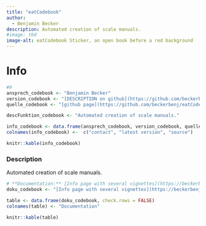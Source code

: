 ```yaml
---
title: "eatCodebook"
author:
  - Benjamin Becker
description: Automated creation of scale manuals.
#image: tbd
image-alt: eatCodebook Sticker, an open book before a red background
---
```


# Info

```r
#9
ansprech_codebook <- "Benjamin Becker"
version_codebook <- "[DESCRIPTION on github](https://github.com/beckerbenj/eatCodebook/blob/main/DESCRIPTION)"
quelle_codebook <- "[github page](https://github.com/beckerbenj/eatCodebook)"

descFunktion_codebook <- "Automated creation of scale manuals."

info_codebook <- data.frame(ansprech_codebook, version_codebook, quelle_codebook)
colnames(info_codebook) <-  c("contact", "latest version", "source")

knitr::kable(info_codebook)
```

### Description

Automated creation of scale manuals.

```r
# **Documentation:** [Info page with several vignettes](https://beckerbenj.github.io/eatCodebook/)
doku_codebook <- "[Info page with several vignettes](https://beckerbenj.github.io/eatCodebook/)"

table <- data.frame(doku_codebook, check.rows = FALSE)
colnames(table) <- "Documentation"

knitr::kable(table)
```
